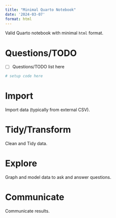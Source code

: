 ```yaml
---
title: "Minimal Quarto Notebook"
date: '2024-03-07'
format: html
---
```


Valid Quarto notebook with minimal `html` format.

# Questions/TODO

- [ ] Questions/TODO list here

```r
# setup code here
```

# Import

Import data (typically from external CSV).

# Tidy/Transform

Clean and Tidy data.

# Explore

Graph and model data to ask and answer questions.

# Communicate

Communicate results.
